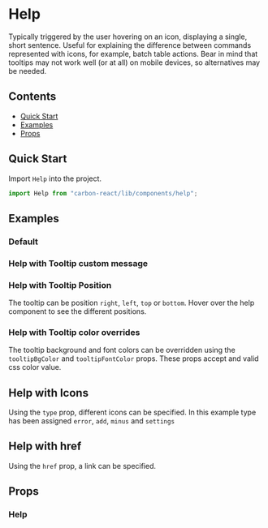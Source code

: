 

<Meta title="Help" of={HelpStories} />

# Help

Typically triggered by the user hovering on an icon, displaying a single, short sentence.
Useful for explaining the difference between commands represented with icons, for example, batch table actions.
Bear in mind that tooltips may not work well (or at all) on mobile devices, so alternatives may be needed.

## Contents

- [Quick Start](#quick-start)
- [Examples](#examples)
- [Props](#props)

## Quick Start

Import `Help` into the project.

```javascript
import Help from "carbon-react/lib/components/help";
```

## Examples

### Default

<Canvas of={HelpStories.Default} />

### Help with Tooltip custom message

<Canvas of={HelpStories.WithTooltipCustomMessage} />

### Help with Tooltip Position

The tooltip can be position `right`, `left`, `top` or `bottom`.
Hover over the help component to see the different positions.

<Canvas of={HelpStories.WithTooltipPosition} />

### Help with Tooltip color overrides

The tooltip background and font colors can be overridden using the `tooltipBgColor` and `tooltipFontColor` props. These
props accept and valid css color value.

<Canvas of={HelpStories.WithTooltipColorOverrides} />

## Help with Icons

Using the `type` prop, different icons can be specified. In this example type has been assigned `error`, `add`, `minus` and `settings`

<Canvas of={HelpStories.WithIcons} />

## Help with href

Using the `href` prop, a link can be specified.

<Canvas of={HelpStories.WithHref} />

## Props

### Help

<ArgTypes of={HelpStories} />
